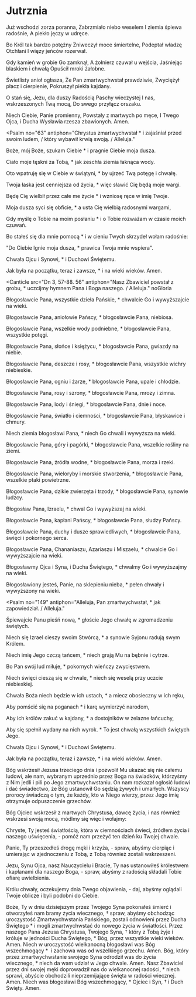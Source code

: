 # Jutrznia

<Opening />

<Hymn>

Już wschodzi zorza poranna,
Zabrzmiało niebo weselem
I ziemia śpiewa radośnie,
A piekło jęczy w udręce.

Bo Król tak bardzo potężny
Zniweczył moce śmiertelne,
Podeptał władzę Otchłani
I więzy jeńców rozerwał.

Gdy kamień w grobie Go zamknął,
A żołnierz czuwał u wejścia,
Jaśniejąc blaskiem i chwałą
Opuścił mroki żałobne.

Świetlisty anioł ogłasza,
Że Pan zmartwychwstał prawdziwie,
Zwyciężył płacz i cierpienie,
Pokruszył piekła kajdany.

O stań się, Jezu, dla duszy
Radością Paschy wieczystej
I nas, wskrzeszonych Twą mocą,
Do swego przyłącz orszaku.

Niech Ciebie, Panie promienny,
Powstały z martwych po męce,
I Twego Ojca, i Ducha
Wysławia rzesza zbawionych. Amen.

</Hymn>

<Psalm
  no="63"
  antiphon="Chrystus zmartwychwstał * i zajaśniał przed swoim ludem, / który wybawił krwią swoją. / Alleluja."
>

Boże, mój Boże, szukam Ciebie \*
i pragnie Ciebie moja dusza.

Ciało moje tęskni za Tobą, \*
jak zeschła ziemia łaknąca wody.

Oto wpatruję się w Ciebie w świątyni, \*
by ujrzeć Twą potęgę i chwałę.

Twoja łaska jest cenniejsza od życia, \*
więc sławić Cię będą moje wargi.

Będę Cię wielbił przez całe me życie \*
i wzniosę ręce w imię Twoje.

Moja dusza syci się obficie, \*
a usta Cię wielbią radosnymi wargami,

Gdy myślę o Tobie na moim posłaniu \*
i o Tobie rozważam w czasie moich czuwań.

Bo stałeś się dla mnie pomocą \*
i w cieniu Twych skrzydeł wołam radośnie:

"Do Ciebie lgnie moja dusza, \*
prawica Twoja mnie wspiera".

Chwała Ojcu i Synowi, \*
i Duchowi Świętemu.

Jak była na początku, teraz i zawsze, \*
i na wieki wieków. Amen.

</Psalm>

<Canticle
  src="Dn 3, 57-88. 56"
  antiphon="Nasz Zbawiciel powstał z grobu, * uczcijmy hymnem Pana i Boga naszego. / Alleluja."
  noGloria
>

Błogosławcie Pana, wszystkie dzieła Pańskie, \*
chwalcie Go i wywyższajcie na wieki.

Błogosławcie Pana, aniołowie Pańscy, \*
błogosławcie Pana, niebiosa.

Błogosławcie Pana, wszelkie wody podniebne, \*
błogosławcie Pana, wszystkie potęgi.

Błogosławcie Pana, słońce i księżycu, \*
błogosławcie Pana, gwiazdy na niebie.

Błogosławcie Pana, deszcze i rosy, \*
błogosławcie Pana, wszystkie wichry niebieskie.

Błogosławcie Pana, ogniu i żarze, \*
błogosławcie Pana, upale i chłodzie.

Błogosławcie Pana, rosy i szrony, \*
błogosławcie Pana, mrozy i zimna.

Błogosławcie Pana, lody i śniegi, \*
błogosławcie Pana, dnie i noce.

Błogosławcie Pana, światło i ciemności, \*
błogosławcie Pana, błyskawice i chmury.

Niech ziemia błogosławi Pana, \*
niech Go chwali i wywyższa na wieki.

Błogosławcie Pana, góry i pagórki, \*
błogosławcie Pana, wszelkie rośliny na ziemi.

Błogosławcie Pana, źródła wodne, \*
błogosławcie Pana, morza i rzeki.

Błogosławcie Pana, wieloryby i morskie stworzenia, \*
błogosławcie Pana, wszelkie ptaki powietrzne.

Błogosławcie Pana, dzikie zwierzęta i trzody, \*
błogosławcie Pana, synowie ludzcy.

Błogosław Pana, Izraelu, \*
chwal Go i wywyższaj na wieki.

Błogosławcie Pana, kapłani Pańscy, \*
błogosławcie Pana, słudzy Pańscy.

Błogosławcie Pana, duchy i dusze sprawiedliwych, \*
błogosławcie Pana, święci i pokornego serca.

Błogosławcie Pana, Chananiaszu, Azariaszu i Miszaelu, \*
chwalcie Go i wywyższajcie na wieki.

Błogosławmy Ojca i Syna, i Ducha Świętego, \*
chwalmy Go i wywyższajmy na wieki.

Błogosławiony jesteś, Panie, na sklepieniu nieba, \*
pełen chwały i wywyższony na wieki.

</Canticle>

<Psalm
  no="149"
  antiphon="Alleluja, Pan zmartwychwstał, * jak zapowiedział. / Alleluja."
>

Śpiewajcie Panu pieśń nową, \*
głoście Jego chwałę w zgromadzeniu świętych.

Niech się Izrael cieszy swoim Stwórcą, \*
a synowie Syjonu radują swym Królem.

Niech imię Jego czczą tańcem, \*
niech grają Mu na bębnie i cytrze.

Bo Pan swój lud miłuje, \*
pokornych wieńczy zwycięstwem.

Niech święci cieszą się w chwale, \*
niech się weselą przy uczcie niebieskiej.

Chwała Boża niech będzie w ich ustach, \*
a miecz obosieczny w ich ręku,

Aby pomścić się na poganach \*
i karę wymierzyć narodom,

Aby ich królów zakuć w kajdany, \*
a dostojników w żelazne łańcuchy,

Aby się spełnił wydany na nich wyrok. \*
To jest chwałą wszystkich świętych Jego.

Chwała Ojcu i Synowi, \*
i Duchowi Świętemu.

Jak była na początku, teraz i zawsze, \*
i na wieki wieków. Amen.

</Psalm>

<Reading src="Dz 10, 40-43">
Bóg wskrzesił Jezusa trzeciego dnia i pozwolił Mu ukazać się nie całemu ludowi, ale nam, wybranym uprzednio przez Boga na świadków, którzyśmy z Nim jedli i pili po Jego zmartwychwstaniu. On nam rozkazał ogłosić ludowi i dać świadectwo, że Bóg ustanowił Go sędzią żywych i umarłych. Wszyscy prorocy świadczą o tym, że każdy, kto w Niego wierzy, przez Jego imię otrzymuje odpuszczenie grzechów.

</Reading>

<Responsory
  a="Oto dzień, który Pan uczynił."
  b="Alleluja, alleluja."
  c="Radujmy się w nim i weselmy."
/>

<Benedictus antiphon="Wczesnym rankiem, * w pierwszy dzień tygodnia, / niewiasty przyszły do grobu, / gdy wzeszło już słońce. / Alleluja." />

<Intercessions response="Zbaw nas, Chryste, życie nasze.">

Bóg Ojciec wskrzesił z martwych Chrystusa, dawcę życia, i nas również wskrzesi swoją mocą, módlmy się więc i wołajmy:

Chryste, Ty jesteś światłością, która w ciemnościach świeci, źródłem życia i naszego uświęcenia,
- pomóż nam przeżyć ten dzień ku Twojej chwale.

Panie, Ty przeszedłeś drogę męki i krzyża,
- spraw, abyśmy cierpiąc i umierając w zjednoczeniu z Tobą, z Tobą również zostali wskrzeszeni.

Jezu, Synu Ojca, nasz Nauczycielu i Bracie, Ty nas ustanowiłeś królestwem i kapłanami dla naszego Boga,
- spraw, abyśmy z radością składali Tobie ofiarę uwielbienia.

Królu chwały, oczekujemy dnia Twego objawienia,
- daj, abyśmy oglądali Twoje oblicze i byli podobni do Ciebie.

</Intercessions>

<Prayer>
  Boże, Ty w dniu dzisiejszym przez Twojego Syna pokonałeś śmierć i otworzyłeś
  nam bramy życia wiecznego, † spraw, abyśmy obchodząc uroczystość
  Zmartwychwstania Pańskiego, zostali odnowieni przez Ducha Świętego * i mogli
  zmartwychwstać do nowego życia w światłości. Przez naszego Pana Jezusa
  Chrystusa, Twojego Syna, † który z Tobą żyje i króluje w jedności Ducha
  Świętego, * Bóg, przez wszystkie wieki wieków. Amen.
</Prayer>

<Dismissal alleluja>
  <K>
    Niech w uroczystość wielkanocną błogosławi was Bóg wszechmogący *  i zachowa
    was od wszelkiego grzechu.
  </K>
  <W>Amen.</W>
  <K>
    Bóg, który przez zmartwychwstanie swojego Syna odrodził was do życia
    wiecznego, * niech da wam udział w Jego chwale.
  </K>
  <W>Amen.</W>
  <K>
    Nasz Zbawiciel przez dni swojej męki doprowadził nas do wielkanocnej
    radości, * niech sprawi, abyście obchodzili nieprzemijające święta w radości
    wiecznej.
  </K>
  <W>Amen.</W>
  <K>Niech was błogosławi Bóg wszechmogący, * Ojciec i Syn, † i Duch Święty.</K>
  <W>Amen.</W>
</Dismissal>
